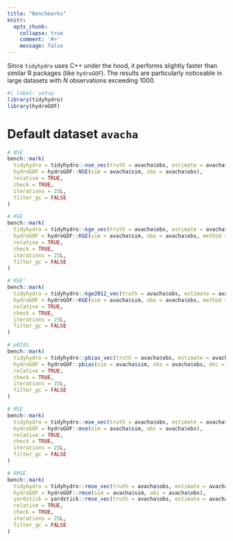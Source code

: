 ```yaml
---
title: "Benchmarks"
knitr:
  opts_chunk:
    collapse: true
    comment: '#>'
    message: false
---
```


Since `tidyhydro` uses C++ under the hood, it performs slightly faster than similar R packages (like `hydroGOF`). The results are particularly noticeable in large datasets with $N$ observations exceeding 1000.

```r
#| label: setup
library(tidyhydro)
library(hydroGOF)
```

# Default dataset `avacha`

```r
# NSE
bench::mark(
  tidyhydro = tidyhydro::nse_vec(truth = avacha$obs, estimate = avacha$sim),
  hydroGOF = hydroGOF::NSE(sim = avacha$sim, obs = avacha$obs),
  relative = TRUE,
  check = TRUE,
  iterations = 25L,
  filter_gc = FALSE
)

# KGE
bench::mark(
  tidyhydro = tidyhydro::kge_vec(truth = avacha$obs, estimate = avacha$sim),
  hydroGOF = hydroGOF::KGE(sim = avacha$sim, obs = avacha$obs, method = "2009"),
  relative = TRUE,
  check = TRUE,
  iterations = 25L,
  filter_gc = FALSE
)

# KGE'
bench::mark(
  tidyhydro = tidyhydro::kge2012_vec(truth = avacha$obs, estimate = avacha$sim),
  hydroGOF = hydroGOF::KGE(sim = avacha$sim, obs = avacha$obs, method = "2012"),
  relative = TRUE,
  check = TRUE,
  iterations = 25L,
  filter_gc = FALSE
)

# pBIAS
bench::mark(
  tidyhydro = tidyhydro::pbias_vec(truth = avacha$obs, estimate = avacha$sim),
  hydroGOF = hydroGOF::pbias(sim = avacha$sim, obs = avacha$obs, dec = 9),
  relative = TRUE,
  check = TRUE,
  iterations = 25L,
  filter_gc = FALSE
)

# MSE
bench::mark(
  tidyhydro = tidyhydro::mse_vec(truth = avacha$obs, estimate = avacha$sim),
  hydroGOF = hydroGOF::mse(sim = avacha$sim, obs = avacha$obs),
  relative = TRUE,
  check = TRUE,
  iterations = 25L,
  filter_gc = FALSE
)

# RMSE
bench::mark(
  tidyhydro = tidyhydro::rmse_vec(truth = avacha$obs, estimate = avacha$sim),
  hydroGOF = hydroGOF::rmse(sim = avacha$sim, obs = avacha$obs),
  yardstick = yardstick::rmse_vec(truth = avacha$obs, estimate = avacha$sim),
  relative = TRUE,
  check = TRUE,
  iterations = 25L,
  filter_gc = FALSE
)

```